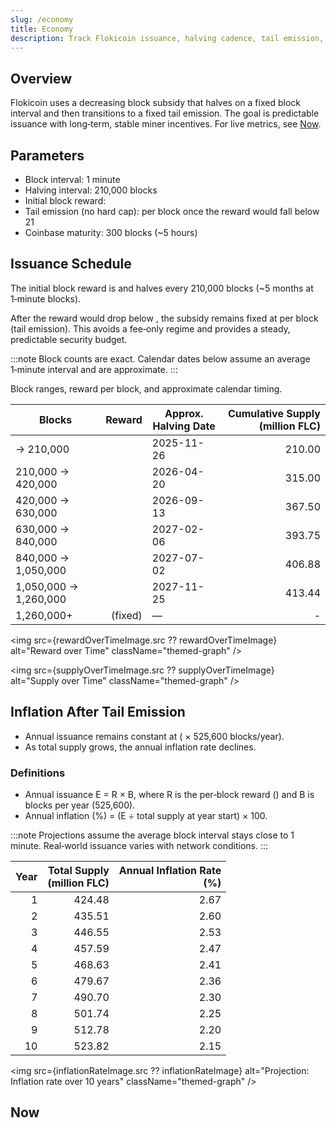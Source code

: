 ```yaml
---
slug: /economy
title: Economy
description: Track Flokicoin issuance, halving cadence, tail emission, inflation projections, and live supply metrics.
---
```



## Overview

Flokicoin uses a decreasing block subsidy that halves on a fixed block interval and then transitions to a fixed tail emission. The goal is predictable issuance with long‑term, stable miner incentives. For live metrics, see [Now](#now).

## Parameters

- Block interval: 1 minute
- Halving interval: 210,000 blocks
- Initial block reward: <Amount value={1000} />
- Tail emission (no hard cap): <Amount value={21} /> per block once the reward would fall below 21
- Coinbase maturity: 300 blocks (~5 hours)


## Issuance Schedule

The initial block reward is <Amount value={1000} /> and halves every 210,000 blocks (~5 months at 1‑minute blocks).

After the reward would drop below <Amount value={21} />, the subsidy remains fixed at <Amount value={21} /> per block (tail emission). This avoids a fee‑only regime and provides a steady, predictable security budget.

:::note
Block counts are exact. Calendar dates below assume an average 1‑minute interval and are approximate.
:::


Block ranges, reward per block, and approximate calendar timing.

| Blocks              | Reward                        | Approx. Halving Date | Cumulative Supply (million FLC) |
|---------------------|------------------------------:|-----------------------|--------------------------------:|
| → 210,000           | <Amount value={1000} />        | 2025-11-26            | 210.00                          |
| 210,000 → 420,000   | <Amount value={500} />         | 2026-04-20            | 315.00                          |
| 420,000 → 630,000   | <Amount value={250} />         | 2026-09-13            | 367.50                          |
| 630,000 → 840,000   | <Amount value={125} />         | 2027-02-06            | 393.75                          |
| 840,000 → 1,050,000 | <Amount value={62.5} decimals={1} />  | 2027-07-02            | 406.88                          |
| 1,050,000 → 1,260,000 | <Amount value={31.25} decimals={2} /> | 2027-11-25            | 413.44                          |
| 1,260,000+          | <Amount value={21} /> (fixed)  | —                     | -                               |

<img src={rewardOverTimeImage.src ?? rewardOverTimeImage} alt="Reward over Time" className="themed-graph" />

<img src={supplyOverTimeImage.src ?? supplyOverTimeImage} alt="Supply over Time" className="themed-graph" />


## Inflation After Tail Emission

- Annual issuance remains constant at <Amount value={11037600} /> (<Amount value={21} /> × 525,600 blocks/year).
- As total supply grows, the annual inflation rate declines.

### Definitions

- Annual issuance E = R × B, where R is the per‑block reward (<Amount value={21} />) and B is blocks per year (525,600).
- Annual inflation (%) = (E ÷ total supply at year start) × 100.

:::note
Projections assume the average block interval stays close to 1 minute. Real‑world issuance varies with network conditions.
:::

| Year | Total Supply<br />(million FLC) | Annual Inflation Rate<br />(%) |
|-----:|-------------------------------:|-----------------------------:|
| 1    | 424.48                         | 2.67                          |
| 2    | 435.51                         | 2.60                          |
| 3    | 446.55                         | 2.53                          |
| 4    | 457.59                         | 2.47                          |
| 5    | 468.63                         | 2.41                          |
| 6    | 479.67                         | 2.36                          |
| 7    | 490.70                         | 2.30                          |
| 8    | 501.74                         | 2.25                          |
| 9    | 512.78                         | 2.20                          |
| 10   | 523.82                         | 2.15                          |

<img src={inflationRateImage.src ?? inflationRateImage} alt="Projection: Inflation rate over 10 years" className="themed-graph" />

## Now

<EconomyNow />
